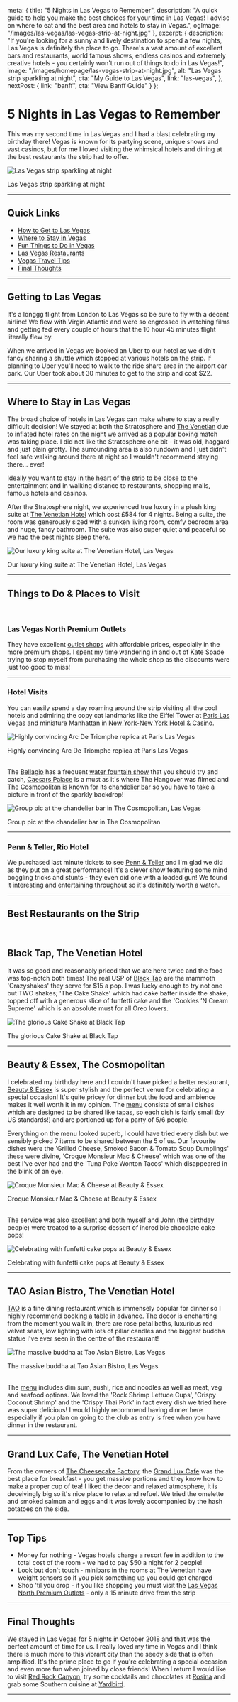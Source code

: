 
  meta: {
    title: "5 Nights in Las Vegas to Remember",
    description: "A quick guide to help you make the best choices for your time in Las Vegas! I advise on where to eat and the best area and hotels to stay in Vegas.",
    ogImage: "/images/las-vegas/las-vegas-strip-at-night.jpg"
  },
  excerpt: {
    description: "If you\'re looking for a sunny and lively destination to spend a few nights, Las Vegas is definitely the place to go. There\'s a vast amount of excellent bars and restaurants, world famous shows, endless casinos and extremely creative hotels - you certainly won\'t run out of things to do in Las Vegas!",
    image: "/images/homepage/las-vegas-strip-at-night.jpg",
    alt: "Las Vegas strip sparkling at night",
    cta: "My Guide to Las Vegas",
    link: "las-vegas",
  },
  nextPost: {
    link: "banff",
    cta: "View Banff Guide"
  }
};


# 5 Nights in Las Vegas to Remember

This was my second time in Las Vegas and I had a blast celebrating my birthday there! Vegas is known for its partying scene, unique shows and vast casinos, but for me I loved visiting the whimsical hotels and dining at the best restaurants the strip had to offer.

![Las Vegas strip sparkling at night](/images/las-vegas/las-vegas-strip-at-night.jpg)
<figcaption>Las Vegas strip sparkling at night</figcaption>

---

## Quick Links
* [How to Get to Las Vegas](#getting-there)
* [Where to Stay in Vegas](#accommodation)
* [Fun Things to Do in Vegas](#things-to-do)
* [Las Vegas Restaurants](#dining)
* [Vegas Travel Tips](#tips)
* [Final Thoughts](#summary)

--- 

## Getting to Las Vegas<a name="getting-there"></a>

It's a longgg flight from London to Las Vegas so be sure to fly with a decent airline! We flew with Virgin Atlantic and were so engrossed in watching films and getting fed every couple of hours that the 10 hour 45 minutes flight literally flew by. 

When we arrived in Vegas we booked an Uber to our hotel as we didn't fancy sharing a shuttle which stopped at various hotels on the strip. If  planning to Uber you'll need to walk to the ride share area in the airport car park. Our Uber took about 30 minutes to get to the strip and cost $22. 

---

## Where to Stay in Las Vegas<a name="accommodation"></a>

The broad choice of hotels in Las Vegas can make where to stay a really difficult decision! We stayed at both the Stratosphere and [The Venetian](https://www.booking.com/hotel/us/the-venetian-resort-casino.en-gb.html?aid=1912201) due to inflated hotel rates on the night we arrived as a popular boxing match was taking place. I did not like the Stratosphere one bit - it was old, haggard and just plain grotty. The surrounding area is also rundown and I just didn't feel safe walking around there at night so I wouldn't recommend staying there... ever!

Ideally you want to stay in the heart of the [strip](https://www.vegas.com/lounge/map.html) to be close to the entertainment and in walking distance to restaurants, shopping malls, famous hotels and casinos. 

After the Stratosphere night, we experienced true luxury in a plush king suite at [The Venetian Hotel](https://www.booking.com/hotel/us/the-venetian-resort-casino.en-gb.html?aid=1912201) which cost £584 for 4 nights. Being a suite, the room was generously sized with a sunken living room, comfy bedroom area and huge, fancy bathroom. The suite was also super quiet and peaceful so we had the best nights sleep there. 

![Our luxury king suite at The Venetian Hotel, Las Vegas](/images/las-vegas/the-venetian-king-suite.jpg)
<figcaption>Our luxury king suite at The Venetian Hotel, Las Vegas</figcaption>

---

## Things to Do &amp; Places to Visit<a name="things-to-do"></a>

<br />

### Las Vegas North Premium Outlets

They have excellent [outlet shops](https://www.premiumoutlets.com/outlet/las-vegas-north) with affordable prices, especially in the more premium shops. I spent my time wandering in and out of Kate Spade trying to stop myself from purchasing the whole shop as the discounts were just too good to miss!   

---


### Hotel Visits

You can easily spend a day roaming around the strip visiting all the cool hotels and admiring the copy cat landmarks like the Eiffel Tower at [Paris Las Vegas](https://www.booking.com/hotel/us/harrah-s-paris.en-gb.html?aid=1912201) and miniature Manhattan in [New York-New York Hotel & Casino](https://www.booking.com/hotel/us/new-york-new-york.en-gb.html?aid=1912201). 

![Highly convincing Arc De Triomphe replica at Paris Las Vegas](/images/las-vegas/arc-de-triomphe-paris-las-vegas.jpg)
<figcaption>Highly convincing Arc De Triomphe replica at Paris Las Vegas</figcaption>

<br />

The [Bellagio](https://www.booking.com/hotel/us/bellagio.en-gb.html?aid=1912201) has a frequent [water fountain show](https://bellagio.mgmresorts.com/en/entertainment/fountains-of-bellagio.html) that you should try and catch, [Caesars Palace](http://blog.caesars.com/las-vegas/las-vegas-hotels/caesars-palace/hangover-experience-las-vegas) is a must as it's where The Hangover was filmed and [The Cosmopolitan](https://www.expedia.co.uk/Las-Vegas-Hotels-The-Cosmopolitan-Of-Las-Vegas.h3818880.Hotel-Information) is known for its [chandelier bar](https://www.cosmopolitanlasvegas.com/lounges-bars/the-chandelier) so you have to take a picture in front of the sparkly backdrop! 

![Group pic at the chandelier bar in The Cosmopolitan, Las Vegas](/images/las-vegas/chic-chandelier-bar-cosmopolitan-las-vegas.jpg)
<figcaption>Group pic at the chandelier bar in The Cosmopolitan</figcaption>

---

### Penn & Teller, Rio Hotel

We purchased last minute tickets to see [Penn & Teller](https://www.caesars.com/rio-las-vegas/shows) and I'm glad we did as they put on a great performance! It's a clever show featuring some mind boggling tricks and stunts - they even did one with a loaded gun! We found it interesting and entertaining throughout so it's definitely worth a watch.

---

## Best Restaurants on the Strip<a name="dining"></a>

<br />

## Black Tap, The Venetian Hotel

It was so good and reasonably priced that we ate here twice and the food was top-notch both times! The real USP of [Black Tap](https://blacktap.com/location/vegas/) are the mammoth 'Crazyshakes' they serve for $15 a pop. I was lucky enough to try not one but TWO shakes; 'The Cake Shake' which had cake batter inside the shake, topped off with a generous slice of funfetti cake and the 'Cookies ’N Cream Supreme' which is an absolute must for all Oreo lovers.    

![The glorious Cake Shake at Black Tap](/images/las-vegas/cake-shake-crazyshake-black-tap.jpg)
<figcaption>The glorious Cake Shake at Black Tap</figcaption>

---

## Beauty & Essex, The Cosmopolitan

I celebrated my birthday here and I couldn't have picked a better restaurant, [Beauty & Essex](https://beautyandessex.com/las-vegas/) is super stylish and the perfect venue for celebrating a special occasion! It's quite pricey for dinner but the food and ambience makes it well worth it in my opinion. The [menu](https://beautyandessex.com/las-vegas/dinner/) consists of small dishes which are designed to be shared like tapas, so each dish is fairly small (by US standards!) and are portioned up for a party of 5/6 people. 

Everything on the menu looked superb, I could have tried every dish but we sensibly picked 7 items to be shared between the 5 of us. Our favourite dishes were the 'Grilled Cheese, Smoked Bacon & Tomato Soup Dumplings' these were divine, 'Croque Monsieur Mac & Cheese' which was one of the best I've ever had and the 'Tuna Poke Wonton Tacos' which disappeared in the blink of an eye. 

![Croque Monsieur Mac & Cheese at Beauty & Essex](/images/las-vegas/croque-monsieur-mac-n-cheese-beauty-and-essex.jpg)
<figcaption>Croque Monsieur Mac & Cheese at Beauty & Essex</figcaption>

<br />

The service was also excellent and both myself and John (the birthday people) were treated to a surprise dessert of incredible chocolate cake pops! 

![Celebrating with funfetti cake pops at Beauty & Essex](/images/las-vegas/birthday-cake-pops-beauty-and-essex.jpg)
<figcaption>Celebrating with funfetti cake pops at Beauty & Essex</figcaption>

---

## TAO Asian Bistro, The Venetian Hotel

[TAO](https://www.venetian.com/restaurants/tao.html) is a fine dining restaurant which is immensely popular for dinner so I highly recommend booking a table in advance. The decor is enchanting from the moment you walk in, there are rose petal baths, luxurious red velvet seats, low lighting with lots of pillar candles and the biggest buddha statue I've ever seen in the centre of the restaurant! 

![The massive buddha at Tao Asian Bistro, Las Vegas](/images/las-vegas/tao-las-vegas.jpg)
<figcaption>The massive buddha at Tao Asian Bistro, Las Vegas</figcaption> 

<br />

The [menu](https://www.venetian.com/content/dam/venetian/restaurants/tao/dinner-menu.pdf) includes dim sum, sushi, rice and noodles as well as meat, veg and seafood options. We loved the 'Rock Shrimp Lettuce Cups', 'Crispy Coconut Shrimp' and the 'Crispy Thai Pork' in fact every dish we tried here was super delicious! I would highly recommend having dinner here especially if you plan on going to the club as entry is free when you have dinner in the restaurant. 

---

## Grand Lux Cafe, The Venetian Hotel
From the owners of [The Cheesecake Factory](https://locations.thecheesecakefactory.com/nv/las-vegas-21.html), the [Grand Lux Cafe](https://www.venetian.com/restaurants/grand-lux-cafe-venetian.html) was the best place for breakfast - you get massive portions and they know how to make a proper cup of tea! I liked the decor and relaxed atmosphere, it is deceivingly big so it's nice place to relax and refuel. We tried the omelette and smoked salmon and eggs and it was lovely accompanied by the hash potatoes on the side. 

---

## Top Tips<a name="tips"></a>
* Money for nothing - Vegas hotels charge a resort fee in addition to the total cost of the room - we had to pay $50 a night for 2 people!
* Look but don't touch - minibars in the rooms at The Venetian have weight sensors so if you pick something up you could get charged
* Shop 'til you drop - if you like shopping you must visit the [Las Vegas North Premium Outlets](https://www.premiumoutlets.com/outlet/las-vegas-north) - only a 15 minute drive from the strip

---

## Final Thoughts<a name="summary"></a>
We stayed in Las Vegas for 5 nights in October 2018 and that was the perfect amount of time for us. I really loved my time in Vegas and I think there is much more to this vibrant city than the seedy side that is often amplified. It's the prime place to go if you're celebrating a special occasion and even more fun when joined by close friends! When I return I would like to visit [Red Rock Canyon](https://www.redrockcanyonlv.org/), try some cocktails and chocolates at [Rosina](https://www.venetian.com/restaurants/rosina.html) and grab some Southern cuisine at [Yardbird](https://www.venetian.com/restaurants/yardbird.html).

---
